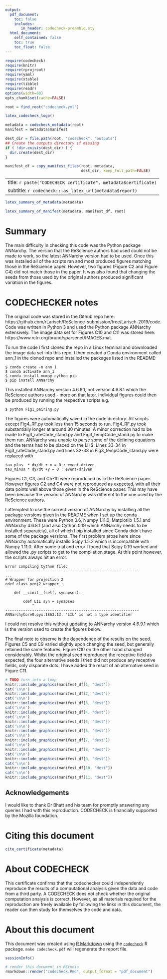 ```yaml
---
output:
  pdf_document:
    toc: false
    includes:
       in_header: codecheck-preamble.sty
  html_document:
    self_contained: false
    toc: true
    toc_float: false
---
```


```r
require(codecheck)
require(knitr)
require(rprojroot)
require(yaml)
require(xtable)
require(tibble)
require(readr)
options(width=60)
opts_chunk$set(cache=FALSE)

root = find_root("codecheck.yml")
```

```r
latex_codecheck_logo()
```

```r
metadata = codecheck_metadata(root)
manifest = metadata$manifest

dest_dir = file.path(root, "codecheck", "outputs")
## Create the outputs directory if missing
if ( !dir.exists(dest_dir) ) {
  dir.create(dest_dir)
}

manifest_df = copy_manifest_files(root, metadata,
                                  dest_dir, keep_full_path=FALSE)
```

---
title: `r paste("CODECHECK certificate", metadata$certificate)`
subtitle: `r codecheck:::as_latex_url(metadata$report)`
---

```r
latex_summary_of_metadata(metadata)
```

```r
latex_summary_of_manifest(metadata, manifest_df, root)
```


# Summary

The main difficulty in checking this code was the Python package ANNarchy. The version that the ReScience authors had used could not be made to work, so the latest ANNarchy version had to be used. Once this was installed all of the scripts ran and most produced figures matching those in the ReScience paper. However, two figures (Figure C2 and Figure C4) did not match those in the paper. It was also found that changing the seeds from those used by the original authors produced significant variation in the figures.

# CODECHECKER notes

The original code was stored in the Github repo here: https://github.com/rLarisch/ReScience-submission/tree/Larisch-2019/code. Code was written in Python 3 and used the Python package ANNarchy extensively. The image data set for Figures C10 and C11 was stored here: https://www.rctn.org/bruno/sparsenet/IMAGES.mat.

To run the code I first cloned the repo in a Linux terminal and downloaded the image data set into this repo. I then created a Conda environment called ann_1 in the cloned repo and installed the packages listed in the README:

    $ conda create -n ann_1  
    $ conda activate ann_1  
    $ conda install numpy cython pip  
    $ pip install ANNarchy  

This installed ANNarchy version 4.6.9.1, not version 4.6.8.1 which the ReScience authors used - more on that later. Individual figures could then be produced by running the respective scripts e.g.

    $ python Fig1_pairing.py

The figures were automatically saved in the code directory. All scripts except Fig4_RF.py took less than 15 seconds to run. Fig4_RF.py took substantially longer at around 30 minutes. A minor correction had to be made to Fig3_rateCode_stand.py and Fig3_tempCode_stand.py to make them run. ANNarchy was unable to parse some of the defining equations and the terms had to be placed on the LHS: Lines 33-34 in Fig3_rateCode_stand.py and lines 32-33 in Fig3_tempCode_stand.py were replaced with

    tau_plus  * dx/dt + x = 0 : event-driven  
    tau_minus * dy/dt +y = 0 : event-driven

Figures C1, C3, and C5-10 were reproduced as in the ReScience paper. However figures C2 and C4 were not reproduced as expected, with all their data points well above those given in the ReScience paper. This may have been because the version of ANNarchy was different to the one used by the ReScience authors. 

I attempted to use the correct version of ANNarchy by installing all the package versions given in the README when I set up the conda environment. These were Python 3.6, Numpy 1.11.0, Matplotlib 1.5.1 and ANNarchy 4.6.8.1 (and also Cython 0.19 which ANNarchy needs to be installed separately), all of which I pip installed since Conda didn't have some of the package versions. The first problem arose here since ANNarchy automatically installs Scipy 1.5.2 which is incompatible with Numpy 1.11.0. After some trial and error I found that Scipy 0.19 worked and allowed the .py scripts to get to the compilation stage. At this point however, the scripts always hit an error:

    Error compiling Cython file:
    ------------------------------------------------------------
    ...
    # Wrapper for projection 2
    cdef class proj2_wrapper :

        def __cinit__(self, synapses):

            cdef LIL syn = synapses
                ^
    ------------------------------------------------------------
    ANNarchyCore0.pyx:1863:13: 'LIL' is not a type identifier


I could not resolve this without updating to ANNarchy version 4.6.9.1 which is the version used to create the figures below.

The final note to observe is the dependence of the results on the seed. Figures C5 and C9 varied slightly upon changing the seed, but generally retained the same features. Figure C10 on the other hand changed considerably. Whilst the original seed reproduced the receptive field as expected, the four alternative seeds I tried did not produce any receptive fields, only disparate dots. I have added the result of an alternative seed in Figure C11.

\setcounter{table}{0}
\setcounter{figure}{0}
\captionsetup[table]{labelformat=addC}
\captionsetup[figure]{labelformat=addC}

\clearpage

```r
# TODO turn into a loop 
knitr::include_graphics(manifest_df[1, "dest"])
cat('\n\n')
knitr::include_graphics(manifest_df[2, "dest"])
cat('\n\n')
knitr::include_graphics(manifest_df[3, "dest"])
cat('\n\n')
knitr::include_graphics(manifest_df[4, "dest"])
cat('\n\n')
knitr::include_graphics(manifest_df[5, "dest"])
cat('\n\n')
knitr::include_graphics(manifest_df[6, "dest"])
cat('\n\n')
knitr::include_graphics(manifest_df[7, "dest"])
cat('\n\n')
knitr::include_graphics(manifest_df[8, "dest"])
cat('\n\n')
knitr::include_graphics(manifest_df[9, "dest"])
cat('\n\n')
knitr::include_graphics(manifest_df[10, "dest"])
cat('\n\n')
knitr::include_graphics(manifest_df[11, "dest"])
```

\clearpage



## Acknowledgements

I would like to thank Dr Bhatt and his team for promptly answering any
queries I had with this reproduction.  CODECHECK is financially
supported by the Mozilla foundation.


# Citing this document

```r
cite_certificate(metadata)
```

# About CODECHECK

This certificate confirms that the codechecker could independently
reproduce the results of a computational analysis given the data and
code from a third party.  A CODECHECK does not check whether the
original computation analysis is correct.  However, as all materials
required for the reproduction are freely available by following the
links in this document, the reader can then study for themselves the
code and data.


# About this document

This document was created using [R Markdown](https://rmarkdown.rstudio.com/) using the [`codecheck`](https://github.com/codecheckers/codecheck) R package.
`make codecheck.pdf` will regenerate the report file.

```r
sessionInfo()
```

```r
# render this document in RStudio
rmarkdown::render("codecheck.Rmd", output_format = "pdf_document") 
```
